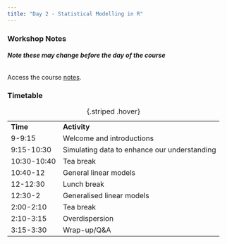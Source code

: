 ```yaml
---
title: "Day 2 - Statistical Modelling in R"
---
```


### Workshop Notes

###### **Note these may change before the day of the course**

Access the course [notes](Statistical-modelling-Part_1.html){target="_blank"}.

### Timetable

|             |                                              |
|-------------|----------------------------------------------|
| **Time**    | **Activity**                                 |
| 9-9:15      | Welcome and introductions                    |
| 9:15-10:30  | Simulating data to enhance our understanding |
| 10:30-10:40 | Tea break                                    |
| 10:40-12    | General linear models                        |
| 12-12:30    | Lunch break                                  |
| 12:30-2     | Generalised linear models                    |
| 2:00-2:10   | Tea break                                    |
| 2:10-3:15   | Overdispersion                               |
| 3:15-3:30   | Wrap-up/Q&A                                  |

: {.striped .hover}
